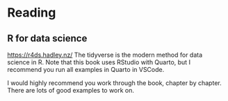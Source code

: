 # Reading

## R for data science
<https://r4ds.hadley.nz/>
The tidyverse is the modern method for data science in R. Note that this book uses RStudio with Quarto, but I recommend you run all examples in Quarto in VSCode.

I would highly recommend you work through the book, chapter by chapter. There are lots of good examples to work on.